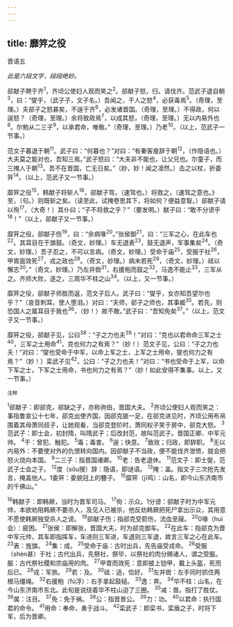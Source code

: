 ```yaml
---
---
---
```

title: 靡笄之役
---



晋语五

*此是六段文字，段段绝妙。*

郤献子聘于齐<sup>1</sup>，齐顷公使妇人观而笑之<sup>2</sup>。郤献子怒，归，请伐齐。范武子退自朝<sup>3</sup>，曰：“燮乎，（武子子，文子名。）吾闻之，干人之怒<sup>4</sup>，必获毒焉<sup>5</sup>。（奇理，至理。）夫郤子之怒甚矣，不逞于齐<sup>6</sup>，必发诸晋国。（奇理，至理。）不得政，何以逞怒？（奇理，至理。）余将致政焉<sup>7</sup>，以成其怒，（奇理，至理。）无以内易外也<sup>8</sup>。尔勉从二三子<sup>9</sup>，以承君命，唯敬。”（奇理，至理。）乃老<sup>10</sup>。（以上，范武子一节事。）

范文子暮退于朝<sup>11</sup>。武子曰：“何暮也？”对曰：“有秦客廋辞于朝<sup>12</sup>，（作隐语也。）大夫莫之能对也，吾知三焉。”武子怒曰：“大夫非不能也，让父兄也。尔童子，而三掩人于朝<sup>13</sup>。吾不在晋国，亡无日矣。”（妙，妙！闻之凛然。）击之以杖，折委笄<sup>14</sup>。（以上，范武子又一节事。）

靡笄之役<sup>15</sup>，韩献子将斩人<sup>16</sup>，郤献子驾，（速驾也。）将救之，（速驾之意也。》至，（句。）则既斩之矣。（读至此，试掩卷思其下，将如何？便益意智。）郤献子请以徇<sup>17</sup>，（大奇！）其仆曰；“子不将救之乎？”（要发明。）献子曰：“敢不分谤乎<sup>18</sup>！”（以上，郤献子又一节事。）

靡笄之役，郤献子伤<sup>19</sup>，曰：“余病喙<sup>20</sup>。”张侯御<sup>21</sup>，曰：“三军之心，在此车也<sup>22</sup>。其耳目在于旗鼓。（奇文，妙理。）车无退表<sup>23</sup>，鼓无退声，军事集矣<sup>24</sup>。（奇文，妙理。）吾子忍之，不可以言病。（奇文，妙理。）受命于庙<sup>25</sup>，受服于社<sup>26</sup>，甲胄面效死<sup>27</sup>，戎之政也<sup>28</sup>。（奇文，妙理。）病未若死<sup>29</sup>，（奇文，妙理。）祗以懈志<sup>30</sup>。”（奇文，妙理。）乃左并辔<sup>31</sup>，右援枹而鼓之<sup>32</sup>，马逸不能止<sup>33</sup>，三军从之。齐师大败，逐之，三周华不柱之山<sup>34</sup>。（以上，又一节事。）

靡笄之役，郤献子师胜而返，范文子后人。武子曰：“燮乎，女亦知吾望尔也乎？”（哀音刺耳，使人堕泪。）对曰：“夫师，郤子之师也，其事臧<sup>35</sup>。若先，则恐国人之属耳目于我也<sup>36</sup>，（妙！）故不敢。”武子曰：“吾知免矣<sup>37</sup>。”（以上，范文子又一节事。）

靡笄之役，郤献子见，公曰<sup>38</sup>：“子之力也夫<sup>39</sup>！”对曰：“克也以君命命三军之士<sup>40</sup>，三军之士用命<sup>41</sup>，克也何力之有焉？”（妙！）范文子见，公曰：“子之力也夭！”对曰：“燮也受命于中军，以命上军之士，上军之士用命，燮也何力之有焉？”（妙！）栾武子见<sup>42</sup>，公曰：“子之力也夫！”对曰：“书也受命于上军，以命下军之士，下军之士用命，书也何力之有焉？”（妙！如此安得不集事。以上，又一节事。）

<sup>注释</sup>

<sup>1</sup>郤献子：即郤克，郤缺之子，亦称驹伯，晋国大夫。
<sup>2</sup>齐顷公使妇人观而笑之：事指鲁宣公十七年，郤克出使齐国，因郤克跛一足，在郤克进见时，齐顷公用布帛围着其母萧同叔子，让她观看，当郤克登阶时，萧同权子笑于房中，郤克大怒。
<sup>3</sup>范武子：即士会，初封隋，叫隋武子；后改封范，故叫范武子。晋国正卿、中军元帅。
<sup>4</sup>干：曾犯、触犯。
<sup>5</sup>毒；毒害。
<sup>6</sup>逞；快意。
<sup>7</sup>致玫；归政，即辞职。
<sup>8</sup>无以内易外：不要使对外的仇恨转向国内。因卻献子不当政，便不能伐齐泄愤，就会把怒火烧向本国。
<sup>9</sup>二三子：指晋国诸卿。
<sup>10</sup>老：告老退休。
<sup>11</sup>范文子：即士燮，范武子士会之子。
<sup>12</sup>度（sǒu搜）辞：隐语，即谜语。
<sup>13</sup>掩：盖。指文子三次抢先发言，掩盖他人。1委笄：委貌冠上的簪子。
<sup>15</sup>靡笄（jī鸡）：山名，即今山东济南市的千佛山。”

<sup>16</sup>韩献子：即韩厥，当时为晋军司马。
<sup>17</sup>徇：示众。1分谤：郤献子时为中军元帅，本欲劝阻韩厥不要杀人，及见人已被杀，他反劝韩厥把死尸拿出示众，其用意不愿使韩厥独受杀人之谤。
<sup>19</sup>郤献子伤；指郤克受箭伤，流血至屦。
<sup>20</sup>0喙（huì会）：疲困。
<sup>21</sup>张侯：即解张，晋国大夫，时为郤克御车。
<sup>22</sup>在此车：指郤克为晋中军元帅，其车即指挥车，车进则三军进，车退则三军退，故言三军之心在此车。
<sup>23</sup>表：旌旗。
<sup>24</sup>集：成。
<sup>25</sup>受命于庙：古时出兵，先告庙受戎命。
<sup>26</sup>受服（shèn甚）于社；古代出兵，先祭社，祭毕，以祭社的肉分赐诸人，谓之受脤。脤：古代祭社稷和宗庙用的肉。
<sup>27</sup>甲胄而效死：意即披上铠甲，戴上头盔，死而后已。
<sup>28</sup>戎：军旅。
<sup>29</sup>若：及。
<sup>30</sup>祗：适，恰好。
<sup>31</sup>左并辔：左手同时抓住两根马缰绳。
<sup>32</sup>右援枹（fú浮）：右手拿起鼓槌。
<sup>33</sup>逸：奔。
<sup>34</sup>华不柱：山名，在今山东济南市东北。此旬是说绕着华不柱山迫了三圈。
<sup>35</sup>减：兽。指打了胜仗。
<sup>36</sup>属：注目。
<sup>37</sup>免：免于祸。
<sup>38</sup>公：指晋景公。
<sup>39</sup>力：功。
<sup>40</sup>以君命：执行国君的命令。
<sup>41</sup>用命：奉命，勇于战斗。
<sup>42</sup>栾武子：即栾书，栾盾之子，时将下军，后为晋卿。